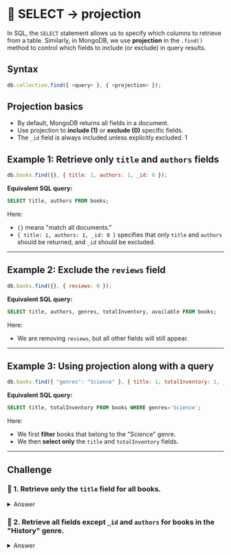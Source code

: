 
# 👐 SELECT → projection

In SQL, the `SELECT` statement allows us to specify which columns to retrieve from a table. Similarly, in MongoDB, we use **projection** in the `.find()` method to control which fields to include (or exclude) in query results.

## Syntax

```js
db.collection.find({ <query> }, { <projection> });
```

## **Projection basics**

- By default, MongoDB returns all fields in a document.
- Use projection to **include (1)** or **exclude (0)** specific fields.
- The `_id` field is always included unless explicitly excluded.
  1

## **Example 1: Retrieve only `title` and `authors` fields**

```js
db.books.find({}, { title: 1, authors: 1, _id: 0 });
```

**Equivalent SQL query:**

```sql
SELECT title, authors FROM books;
```

Here:

- `{}` means "match all documents."
- `{ title: 1, authors: 1, _id: 0 }` specifies that only `title` and `authors` should be returned, and `_id` should be excluded.

---

## **Example 2: Exclude the `reviews` field**

```js
db.books.find({}, { reviews: 0 });
```

**Equivalent SQL query:**

```sql
SELECT title, authors, genres, totalInventory, available FROM books;
```

Here:

- We are removing `reviews`, but all other fields will still appear.

---

## **Example 3: Using projection along with a query**

```js
db.books.find({ "genres": "Science" }, { title: 1, totalInventory: 1, _id: 0 });
```

**Equivalent SQL query:**

```sql
SELECT title, totalInventory FROM books WHERE genres='Science';
```

Here:

- We first **filter** books that belong to the "Science" genre.
- We then **select only** the `title` and `totalInventory` fields.

---

## **Challenge**

### 👐 1. Retrieve only the `title` field for all books.

<details>
  <summary>Answer</summary>
  <Tabs groupId="challenges" defaultValue={"javascript"}>
    <TabItem value="javascript" label="JavaScript">
      <div>
        ```js
        const cursor = await books.find({}).project( {title: 1, _id: 0} ).limit(10);

        await cursor.forEach((b) => {
            console.log(b);
        });      
        ```
      </div>

    </TabItem>
    <TabItem value="mongosh" label="mongosh">
      <div>
        ```js
        db.books.find({}, {title: 1, _id: 0});
        ```
      </div>
    </TabItem>
  </Tabs>
</details>

### 👐 2. Retrieve all fields except `_id` and `authors` for books in the "History" genre.

<details>
  <summary>Answer</summary>
  <Tabs groupId="challenges" defaultValue={"javascript"}>
    <TabItem value="javascript" label="JavaScript">
      <div>
          ```js
          const cursor = await books.find({ "genres": "History" }).project( { _id: 0, authors: 0 } ).limit(10);

          await cursor.forEach((b) => {
              console.log(b);
          });
          ```
        </div>
    </TabItem>
    <TabItem value="mongosh" label="mongosh">
        <div>
          ```js
          db.books.find({ "genres": "History" }, { _id: 0, authors: 0 });
          ```
        </div>
    </TabItem>
  </Tabs>
</details>
